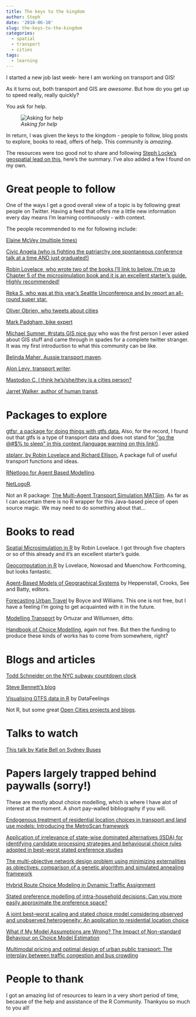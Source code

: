 ```yaml
---
title: The keys to the kingdom
author: Steph
date: '2018-06-10'
slug: the-keys-to-the-kingdom
categories: 
  - spatial
  - transport
  - cities
tags: 
  - learning
---
```


I started a new job last week- here I am working on transport and GIS! 

As it turns out, both transport and GIS are _awesome_. But how do you get up to speed really, really quickly?

You ask for help.

![_Asking for help_](./images/asking.png)

In return, I was given the keys to the kingdom - people to follow, blog posts to explore, books to read, offers of help. This community is _amazing_.

The resources were too good not to share and following [Steph Locke's geospatial lead on this](https://itsalocke.com/blog/r-spatial-resources/), here's the summary. I've also added a few I found on my own.

# Great people to follow

One of the ways I get a good overall view of a topic is by following great people on Twitter. Having a feed that offers me a little new information every day means I'm learning continuously - with context.

The people recommended to me for following include:

[Elaine McVey (multiple times)](https://twitter.com/eamcvey)

[Civic Angela (who is fighting the patriarchy one spontaneous conference talk at a time AND just graduated!)](https://twitter.com/CivicAngela)

[Robin Lovelace, who wrote two of the books I'll link to below. I'm up to Chapter 5 of the microsimulation book and it is an excellent starter's guide. Highly recommended!](https://twitter.com/robinlovelace)

[Reka S, who was at this year's Seattle Unconference and by report an all-round super star.](https://twitter.com/r_solymosi)

[Oliver Obrien, who tweets about cities](https://twitter.com/oobr)

[Mark Padgham, bike expert](https://twitter.com/bikesRdata)

[Michael Sumner, #rstats GIS nice guy](https://twitter.com/mdsumner) who was the first person I ever asked about GIS stuff and came through in spades for a complete twitter stranger. It was my first introduction to what this community can be like.

[Belinda Maher, Aussie transport maven](https://twitter.com/mingabelle).

[Alon Levy, transport writer](https://twitter.com/alon_levy).

[Mastodon C, I think he's/she/they is a cities person?](https://twitter.com/MastodonC)

[Jarret Walker, author of human transit](https://twitter.com/humantransit).

# Packages to explore

[gtfsr, a package for doing things with gtfs data.](https://github.com/ropensci/gtfsr) Also, for the record, I found out that gtfs is a type of transport data and does not stand for ["go the @#$% to sleep" in this context (language warning on this link!)](https://www.youtube.com/watch?v=Udj-o2m39NA).

[stplanr, by Robin Lovelace and Richard Ellison.](https://cran.r-project.org/web/packages/stplanr/vignettes/stplanr-paper.html) A package full of useful transport functions and ideas.

[RNetlogo for Agent Based Modelling](http://rnetlogo.r-forge.r-project.org).

[NetLogoR](https://github.com/PredictiveEcology/NetLogoR).

Not an R package: [The Multi-Agent Transport Simulation MATSim](http://www.oapen.org/search?identifier=613715). As far as I can ascertain there is no R wrapper for this Java-based piece of open source magic. We may need to do something about that...

# Books to read

[Spatial Microsimulation in R](http://spatial-microsim-book.robinlovelace.net) by Robin Lovelace. I got through five chapters or so of this already and it's an excellent starter's guide.

[Geocomputation in R](https://geocompr.robinlovelace.net) by Lovelace, Nowosad and Muenchow. Forthcoming, but looks fantastic.

[Agent-Based Models of Geographical Systems](http://www.casa.ucl.ac.uk/ABM.pdf) by Heppenstall, Crooks, See and Batty, editors.

[Forecasting Urban Travel](https://www.ebooks.com/1997057/forecasting-urban-travel/boyce-d-e-williams-h-c-w-l/) by Boyce and Williams. This one is not free, but I have a feeling I'm going to get acquainted with it in the future.

[Modelling Transport](https://www.amazon.com.au/Modelling-Transport-Juan-Dios-Ortúzar-ebook/dp/B005CPJU5Y) by Ortuzar and Willumsen, ditto.

[Handbook of Choice Modelling](https://www.e-elgar.com/shop/handbook-of-choice-modelling?___website=us_warehouse#none), again not free. But then the funding to produce these kinds of works has to come from somewhere, right?

# Blogs and articles

[Todd Schneider on the NYC subway countdown clock](http://toddwschneider.com/posts/nyc-subway-data-analysis/)

[Steve Bennett's blog](https://stevebennett.me)

[Visualising GTFS data in R](https://rpubs.com/data_feelings/data607_gtfs) by DataFeelings

Not R, but some great [Open Cities projects and blogs](https://carto.com/blog/forty-brilliant-open-data-projects-preparing-smart-cities-2018/).


# Talks to watch

[This talk by Katie Bell on Sydney Buses](https://www.youtube.com/watch?v=O7jqU39wvKk)

# Papers largely trapped behind paywalls (sorry!)

These are mostly about choice modelling, which is where I have alot of interest at the moment. A short pay-walled bibliography if you will.

[Endogenous treatment of residential location choices in transport and land use models: Introducing the MetroScan framework](https://www.sciencedirect.com/science/article/pii/S0966692317302594?via%3Dihub)

[Application of irrelevance of state-wise dominated alternatives (ISDA) for identifying candidate processing strategies and behavioural choice rules adopted in best–worst stated preference studies](https://www.sciencedirect.com/science/article/pii/S1755534517300106?via%3Dihub)

[The multi-objective network design problem using minimizing externalities as objectives: comparison of a genetic algorithm and simulated annealing framework](https://link.springer.com/article/10.1007%2Fs11116-016-9738-y)

[Hybrid Route Choice Modeling in Dynamic Traffic Assignment](https://trrjournalonline.trb.org/doi/abs/10.3141/2091-11)

[Stated preference modelling of intra-household decisions: Can you more easily approximate the preference space?](https://link.springer.com/article/10.1007%2Fs11116-017-9822-y)

[A joint best–worst scaling and stated choice model considering observed and unobserved heterogeneity: An application to residential location choice](https://www.sciencedirect.com/science/article/pii/S1755534515300312)

[What if My Model Assumptions are Wrong? The Impact of Non-standard Behaviour on Choice Model Estimation](http://www.ingentaconnect.com/content/lse/jtep/2013/00000047/00000002/art00005)

[Multimodal pricing and optimal design of urban public transport: The interplay between traffic congestion and bus crowding](https://www.sciencedirect.com/science/article/pii/S0191261514000046)

# People to thank

I got an amazing list of resources to learn in a very short period of time, because of the help and assistance of the R Community. Thankyou so much to you all!

